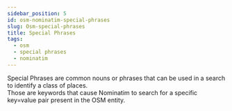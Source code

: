 ```yaml
---
sidebar_position: 5
id: osm-nominatim-special-phrases
slug: Osm-special-phrases
title: Special Phrases
tags:
  - osm
  - special phrases
  - nominatim
---
```



Special Phrases are common nouns or phrases that can be used in a search to identify a class of places. <br />
Those are keywords that cause Nominatim to search for a specific key=value pair present in the OSM entity.

<DataGridSpecialPhrases></DataGridSpecialPhrases>